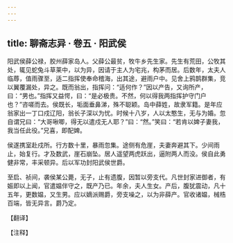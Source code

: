 ```yaml
---
---
---
```

title: 聊斋志异 · 卷五 · 阳武侯
---

阳武侯薛公禄，胶州薛家岛人。父薛公最贫，牧牛乡先生家。先生有荒田，公牧其处，辄见蛇兔斗草莱中，以为异，因请于主人为宅兆，构茅而居。后数年，太夫人临蓐，值雨骤至，适二指挥使奉命稽海，出其途，避雨户中。见舍上鸦鹊群集，竞以翼覆漏处，异之。既而翁出，指挥问：“适何作？”因以产告，又询所产，曰：“男也。”指挥又益愕，曰：“是必极贵。不然，何以得我两指挥护守门户也？”咨嗟而去。侯既长，垢面垂鼻涕，殊不聪颖。岛中薛姓，故隶军籍。是年应翁家出一丁口戍辽阳，翁长子深以为忧。时候十八岁，人以太憨生，无与为婚。忽自谓兄曰：“大哥啾唧，得无以遣戍无人耶？”曰：“然。”笑曰：“若肯以婢子妻我，我当任此役。”兄喜，即配婢。

侯遂携室赴戍所。行方数十里，暴雨忽集。途侧有危崖，夫妻奔避其下。少间雨止，始复行。才及数武，崖石崩坠。居人遥望两虎跃出，逼附两人而没。侯自此勇健非常，丰采顿异。后以军功封阳武侯世爵。

至启、祯间，袭侯某公薨，无子，止有遗腹，因暂以旁支代。凡世封家进御者，有娠即以上闻，官遣媪伴守之，既产乃已。年余，夫人生女。产后，腹犹震动，凡十五年，更数媪，又生男。应以嫡派赐爵，旁支噪之，以为非薛产。官收诸媪，械梏百端，皆无异言。爵乃定。

【翻译】

【注释】

